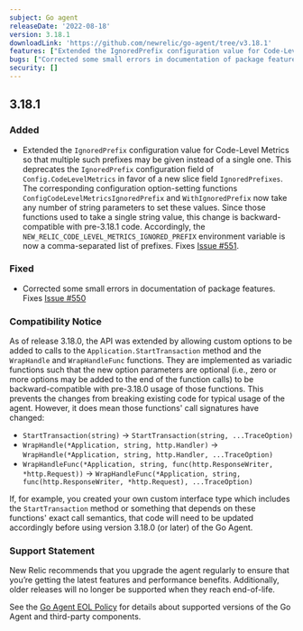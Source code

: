 ```yaml
---
subject: Go agent
releaseDate: '2022-08-18'
version: 3.18.1
downloadLink: 'https://github.com/newrelic/go-agent/tree/v3.18.1'
features: ["Extended the IgnoredPrefix configuration value for Code-Level Metrics so that multiple such prefixes may be given instead of a single one"]
bugs: ["Corrected some small errors in documentation of package features"]
security: []
---
```


## 3.18.1

### Added

* Extended the `IgnoredPrefix` configuration value for Code-Level Metrics so that multiple such prefixes may be given instead of a single one. This deprecates the `IgnoredPrefix` configuration field of `Config.CodeLevelMetrics` in favor of a new slice field `IgnoredPrefixes`. The corresponding configuration option-setting functions `ConfigCodeLevelMetricsIgnoredPrefix` and `WithIgnoredPrefix` now take any number of string parameters to set these values. Since those functions used to take a single string value, this change is backward-compatible with pre-3.18.1 code.  Accordingly, the `NEW_RELIC_CODE_LEVEL_METRICS_IGNORED_PREFIX` environment variable is now a comma-separated list of prefixes.  Fixes [Issue #551](https://github.com/newrelic/go-agent/issues/551).

### Fixed

* Corrected some small errors in documentation of package features. Fixes [Issue #550](https://github.com/newrelic/go-agent/issues/550)

### Compatibility Notice

As of release 3.18.0, the API was extended by allowing custom options to be added to calls to the `Application.StartTransaction` method and the `WrapHandle` and `WrapHandleFunc` functions. They are implemented as variadic functions such that the new option parameters are optional (i.e., zero or more options may be added to the end of the function calls) to be backward-compatible with pre-3.18.0 usage of those functions. This prevents the changes from breaking existing code for typical usage of the agent. However, it does mean those functions' call signatures have changed:

* `StartTransaction(string)` -> `StartTransaction(string, ...TraceOption)`
* `WrapHandle(*Application, string, http.Handler)` -> `WrapHandle(*Application, string, http.Handler, ...TraceOption)`
* `WrapHandleFunc(*Application, string, func(http.ResponseWriter, *http.Request))`	-> `WrapHandleFunc(*Application, string, func(http.ResponseWriter, *http.Request), ...TraceOption)`

If, for example, you created your own custom interface type which includes the `StartTransaction` method or something that depends on these functions' exact call semantics, that code will need to be updated accordingly before using version 3.18.0 (or later) of the Go Agent.

### Support Statement

New Relic recommends that you upgrade the agent regularly to ensure that you’re getting the latest features and performance benefits. Additionally, older releases will no longer be supported when they reach end-of-life.

See the [Go Agent EOL Policy](https://docs.newrelic.com/docs/apm/agents/go-agent/get-started/go-agent-eol-policy/) for details about supported versions of the Go Agent and third-party components.
